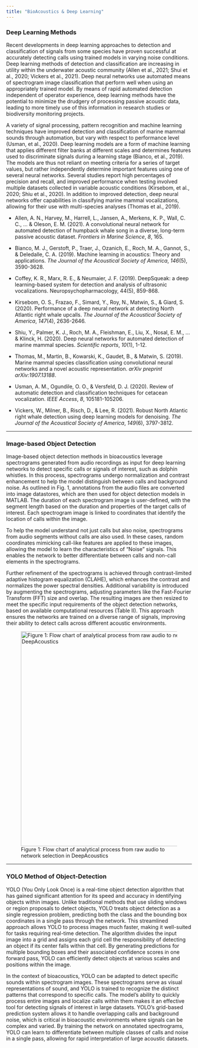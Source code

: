 ```yaml
---
title: "BioAcoustics & Deep Learning"
---
```


### Deep Learning Methods

Recent developments in deep learning approaches to detection and classification of signals from some species have proven successful at accurately detecting calls using trained models in varying noise conditions. Deep learning methods of detection and classification are increasing in utility within the underwater acoustic community (Allen et al., 2021; Shui et al., 2020; Vickers et al., 2021). Deep neural networks use automated means of spectrogram image classification that perform well when using an appropriately trained model. By means of rapid automated detection independent of operator experience, deep learning methods have the potential to minimize the drudgery of processing passive acoustic data, leading to more timely use of this information in research studies or biodiversity monitoring projects.

A variety of signal processing, pattern recognition and machine learning techniques have improved detection and classification of marine mammal sounds through automation, but vary with respect to performance level (Usman, et al., 2020). Deep learning models are a form of machine learning that applies different filter banks at different scales and determines features used to discriminate signals during a learning stage (Bianco, et al., 2019). The models are thus not reliant on meeting criteria for a series of target values, but rather independently determine important features using one of several neural networks. Several studies report high percentages of precision and recall, and improved performance when testing involved multiple datasets collected in variable acoustic conditions (Kirsebom, et al., 2020; Shiu et al., 2020). In addition to improved detection, deep neural networks offer capabilities in classifying marine mammal vocalizations, allowing for their use with multi-species analyses (Thomas et al., 2019).

-   Allen, A. N., Harvey, M., Harrell, L., Jansen, A., Merkens, K. P., Wall, C. C., ... & Oleson, E. M. (2021). A convolutional neural network for automated detection of humpback whale song in a diverse, long-term passive acoustic dataset. *Frontiers in Marine Science*, *8*, 165.

-   Bianco, M. J., Gerstoft, P., Traer, J., Ozanich, E., Roch, M. A., Gannot, S., & Deledalle, C. A. (2019). Machine learning in acoustics: Theory and applications. *The Journal of the Acoustical Society of America*, *146*(5), 3590-3628.

-   Coffey, K. R., Marx, R. E., & Neumaier, J. F. (2019). DeepSqueak: a deep learning-based system for detection and analysis of ultrasonic vocalizations. Neuropsychopharmacology, 44(5), 859-868.

-   Kirsebom, O. S., Frazao, F., Simard, Y., Roy, N., Matwin, S., & Giard, S. (2020). Performance of a deep neural network at detecting North Atlantic right whale upcalls. *The Journal of the Acoustical Society of America*, *147*(4), 2636-2646.

-   Shiu, Y., Palmer, K. J., Roch, M. A., Fleishman, E., Liu, X., Nosal, E. M., ... & Klinck, H. (2020). Deep neural networks for automated detection of marine mammal species. *Scientific reports*, *10*(1), 1-12.

-   Thomas, M., Martin, B., Kowarski, K., Gaudet, B., & Matwin, S. (2019). Marine mammal species classification using convolutional neural networks and a novel acoustic representation. *arXiv preprint arXiv:1907.13188*.

-   Usman, A. M., Ogundile, O. O., & Versfeld, D. J. (2020). Review of automatic detection and classification techniques for cetacean vocalization. *IEEE Access*, *8*, 105181-105206.

-   Vickers, W., Milner, B., Risch, D., & Lee, R. (2021). Robust North Atlantic right whale detection using deep learning models for denoising. *The Journal of the Acoustical Society of America*, *149*(6), 3797-3812.

------------------------------------------------------------------------

### Image-based Object Detection

Image-based object detection methods in bioacoustics leverage spectrograms generated from audio recordings as input for deep learning networks to detect specific calls or signals of interest, such as dolphin whistles. In this process, spectrograms undergo normalization and contrast enhancement to help the model distinguish between calls and background noise. As outlined in Fig. 1, annotations from the audio files are converted into image datastores, which are then used for object detection models in MATLAB. The duration of each spectrogram image is user-defined, with the segment length based on the duration and properties of the target calls of interest. Each spectrogram image is linked to coordinates that identify the location of calls within the image.

To help the model understand not just calls but also noise, spectrograms from audio segments without calls are also used. In these cases, random coordinates mimicking call-like features are applied to these images, allowing the model to learn the characteristics of "Noise" signals. This enables the network to better differentiate between calls and non-call elements in the spectrograms.

Further refinement of the spectrograms is achieved through contrast-limited adaptive histogram equalization (CLAHE), which enhances the contrast and normalizes the power spectral densities. Additional variability is introduced by augmenting the spectrograms, adjusting parameters like the Fast-Fourier Transform (FFT) size and overlap. The resulting images are then resized to meet the specific input requirements of the object detection networks, based on available computational resources (Table II). This approach ensures the networks are trained on a diverse range of signals, improving their ability to detect calls across different acoustic environments.

![Figure 1: Flow chart of analytical process from raw audio to network selection in DeepAcoustics](images/Fig1_DeepAcoustics.png){fig-alt="DeepAcoustics flow chart" fig-align="center" width="584"}

------------------------------------------------------------------------

### YOLO Method of Object-Detection

YOLO (You Only Look Once) is a real-time object detection algorithm that has gained significant attention for its speed and accuracy in identifying objects within images. Unlike traditional methods that use sliding windows or region proposals to detect objects, YOLO treats object detection as a single regression problem, predicting both the class and the bounding box coordinates in a single pass through the network. This streamlined approach allows YOLO to process images much faster, making it well-suited for tasks requiring real-time detection. The algorithm divides the input image into a grid and assigns each grid cell the responsibility of detecting an object if its center falls within that cell. By generating predictions for multiple bounding boxes and their associated confidence scores in one forward pass, YOLO can efficiently detect objects at various scales and positions within the image.

In the context of bioacoustics, YOLO can be adapted to detect specific sounds within spectrogram images. These spectrograms serve as visual representations of sound, and YOLO is trained to recognize the distinct patterns that correspond to specific calls. The model’s ability to quickly process entire images and localize calls within them makes it an effective tool for detecting signals of interest in large datasets. YOLO’s grid-based prediction system allows it to handle overlapping calls and background noise, which is critical in bioacoustic environments where signals can be complex and varied. By training the network on annotated spectrograms, YOLO can learn to differentiate between multiple classes of calls and noise in a single pass, allowing for rapid interpretation of large acoustic datasets.
